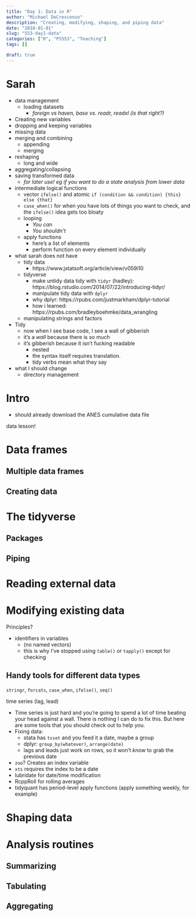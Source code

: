 ```yaml
---
title: "Day 1: Data in R"
author: "Michael DeCrescenzo"
description: "Creating, modifying, shaping, and piping data"
date: "2018-01-01"
slug: "553-day1-data"
categories: ["R", "PS553", "Teaching"]
tags: []

draft: true
---
```


# Sarah

- data management
  + loading datasets
    * *foreign vs haven, base vs. readr, readxl (is that right?)*
- Creating new variables
- dropping and keeping variables
- missing data
- merging and combining
  + appending
  + merging
- reshaping
  + long and wide
- aggregating/collapsing
- saving transformed data
  + *for later use! eg if you want to do a state analysis from lower data*
- intermediate logical functions
  + vector `ifelse()` and atomic `if (condition && condition) {this} else {that}`
  + `case_when()` for when you have lots of things you want to check, and the `ifelse()` idea gets too bloaty
  + looping
    * *You can*
    * *You shouldn't*
  + apply functions
    * here's a list of elements
    * perform function on every element individually


- what sarah does not have
  + tidy data
    * https://www.jstatsoft.org/article/view/v059i10
  + tidyverse
    * make untidy data tidy with `tidyr` (hadley): https://blog.rstudio.com/2014/07/22/introducing-tidyr/
    * manipulate tidy data with `dplyr`
    * why dplyr: https://rpubs.com/justmarkham/dplyr-tutorial
    * how i learned: https://rpubs.com/bradleyboehmke/data_wrangling
  + manipulating strings and factors
- Tidy
  + now when I see base code, I see a wall of gibberish
  + it's a *wall* because there is so much
  + it's gibberish because it isn't fucking readable
    * nested
    * the syntax itself requires translation.
    * tidy verbs mean what they say
- what I should change
  + directory management




# Intro

- should already download the ANES cumulative data file

data lesson!


# Data frames



## Multiple data frames

## Creating data



# The tidyverse

## Packages

## Piping





# Reading external data




# Modifying existing data

Principles?

- identifiers in variables 
  + (no named vectors)
  + this is why I've stopped using `table()` or `tapply()` except for checking



## Handy tools for different data types

`stringr`, `forcats`, `case_when`, `ifelse()`, `seq()`

time series (lag, lead)

- Time series is just hard and you're going to spend a lot of time beating your head against a wall. There is nothing I can do to fix this. But here are some tools that you should check out to help you.
- Fixing data: 
  + stata has `tsset` and you feed it a date, maybe a group
  + dplyr: `group_by(whatever)`, `arrange(date)`
  + lags and leads just work on rows, so it won't *know* to grab the previous date
- `zoo`? Creates an index variable
- `xts` requires the index to be a date
- lubridate for date/time modification
- RcppRoll for rolling averages
- tidyquant has period-level apply functions (apply something weekly, for example)






# Shaping data




# Analysis routines

## Summarizing

## Tabulating

## Aggregating


